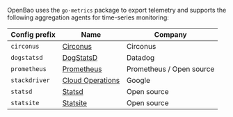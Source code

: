 OpenBao uses the `go-metrics` package to export telemetry and supports the
following aggregation agents for time-series monitoring:

Config prefix | Name                                                             | Company
------------- | ---------------------------------------------------------------- | -------
`circonus`    | [Circonus](https://www.circonus.com)                             | Circonus
`dogstatsd`   | [DogStatsD](https://docs.datadoghq.com/developers/dogstatsd)     | Datadog
`prometheus`  | [Prometheus](https://prometheus.io)                              | Prometheus / Open source
`stackdriver` | [Cloud Operations](https://cloud.google.com/products/operations) | Google
`statsd`      | [Statsd](https://github.com/statsd/statsd/wiki)                  | Open source
`statsite`    | [Statsite](https://github.com/statsite/statsite)                 | Open source
